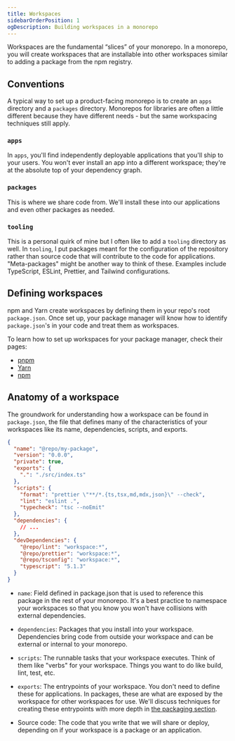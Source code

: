 ```yaml
---
title: Workspaces
sidebarOrderPosition: 1
ogDescription: Building workspaces in a monorepo
---
```


Workspaces are the fundamental “slices” of your monorepo. In a monorepo, you will create workspaces that are installable into other workspaces similar to adding a package from the npm registry.

## Conventions

A typical way to set up a product-facing monorepo is to create an `apps` directory and a `packages` directory. Monorepos for libraries are often a little different because they have different needs - but the same workspacing techniques still apply.

### `apps`

In `apps`, you'll find independently deployable applications that you'll ship to your users. You won't ever install an app into a different workspace; they're at the absolute top of your dependency graph.

### `packages`

This is where we share code from. We'll install these into our applications and even other packages as needed.

### `tooling`

This is a personal quirk of mine but I often like to add a `tooling` directory as well. In `tooling`, I put packages meant for the configuration of the repository rather than source code that will contribute to the code for applications. "Meta-packages" might be another way to think of these. Examples include TypeScript, ESLint, Prettier, and Tailwind configurations.

## Defining workspaces

npm and Yarn create workspaces by defining them in your repo's root `package.json`. Once set up, your package manager will know how to identify `package.json`'s in your code and treat them as workspaces.

To learn how to set up workspaces for your package manager, check their pages:

- [pnpm](/monorepos/package-managers/pnpm#workspaces)
- [Yarn](/monorepos/package-managers/yarn#workspaces)
- [npm](/monorepos/package-managers/npm#workspaces)

## Anatomy of a workspace

The groundwork for understanding how a workspace can be found in `package.json`, the file that defines many of the characteristics of your workspaces like its name, dependencies, scripts, and exports.

```json filename="package.json" lang="json"
{
  "name": "@repo/my-package",
  "version": "0.0.0",
  "private": true,
  "exports": {
    ".": "./src/index.ts"
  },
  "scripts": {
    "format": "prettier \"**/*.{ts,tsx,md,mdx,json}\" --check",
    "lint": "eslint .",
    "typecheck": "tsc --noEmit"
  },
  "dependencies": {
    // ...
  },
  "devDependencies": {
    "@repo/lint": "workspace:*",
    "@repo/prettier": "workspace:*",
    "@repo/tsconfig": "workspace:*",
    "typescript": "5.1.3"
  }
}
```

- `name`: Field defined in package.json that is used to reference this package in the rest of your monorepo. It's a best practice to namespace your workspaces so that you know you won't have collisions with external dependencies.

- `dependencies`: Packages that you install into your workspace. Dependencies bring code from outside your workspace and can be external or internal to your monorepo.

- `scripts`: The runnable tasks that your workspace executes. Think of them like "verbs" for your workspace. Things you want to do like build, lint, test, etc.

- `exports`: The entrypoints of your workspace. You don't need to define these for applications. In packages, these are what are exposed by the workspace for other workspaces for use. We'll discuss techniques for creating these entrypoints with more depth in [the packaging section](/monorepos/packaging).

- Source code: The code that you write that we will share or deploy, depending on if your workspace is a package or an application.
